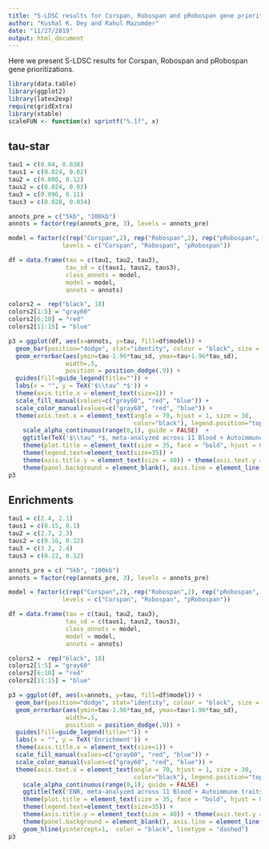 ```yaml
---
title: "S-LDSC results for Corspan, Robospan and pRobospan gene prioritizations"
author: "Kushal K. Dey and Rahul Mazumder"
date: "11/27/2019"
output: html_document
---
```


Here we present S-LDSC results for Corspan, Robospan and pRobospan gene prioritizations.

```r
library(data.table)
library(ggplot2)
library(latex2exp)
require(gridExtra)
library(xtable)
scaleFUN <- function(x) sprintf("%.1f", x)
```

## tau-star

```r
tau1 = c(0.04, 0.038)
taus1 = c(0.024, 0.02)
tau2 = c(0.086, 0.12)
taus2 = c(0.024, 0.03)
tau3 = c(0.096, 0.11)
taus3 = c(0.028, 0.034)

annots_pre = c("5kb", "100kb")
annots = factor(rep(annots_pre, 3), levels = annots_pre)

model = factor(c(rep("Corspan",2), rep("Robospan",2), rep("pRobospan", 2)),
               levels = c("Corspan", "Robospan", "pRobospan"))

df = data.frame(tau = c(tau1, tau2, tau3),
                tau_sd = c(taus1, taus2, taus3),
                class_annots = model,
                model = model,
                annots = annots)

colors2 =  rep("black", 18)
colors2[1:5] = "gray60"
colors2[6:10] = "red"
colors2[11:15] = "blue"

p3 = ggplot(df, aes(x=annots, y=tau, fill=df$model)) +
  geom_bar(position="dodge", stat="identity", colour = "black", size = 1.3) +
  geom_errorbar(aes(ymin=tau-1.96*tau_sd, ymax=tau+1.96*tau_sd),
                width=.5,
                position = position_dodge(.9)) +
  guides(fill=guide_legend(title="")) +
  labs(x = "", y = TeX('$\\tau^ *$')) +
  theme(axis.title.x = element_text(size=1)) +
  scale_fill_manual(values=c("gray60", "red", "blue")) +
  scale_color_manual(values=c("gray60", "red", "blue")) +
  theme(axis.text.x = element_text(angle = 70, hjust = 1, size = 30,
                                   color="black"), legend.position="top") +
    scale_alpha_continuous(range(0,1), guide = FALSE)  +
    ggtitle(TeX('$\\tau^ *$, meta-analyzed across 11 Blood + Autoimmune traits')) + 
    theme(plot.title = element_text(size = 35, face = "bold", hjust = 0.5)) +
    theme(legend.text=element_text(size=35)) +
    theme(axis.title.y = element_text(size = 40)) + theme(axis.text.y = element_text(size = 40)) + 
    theme(panel.background = element_blank(), axis.line = element_line(colour = "black")) 
p3 


```

## Enrichments


```r
tau1 = c(2.4, 2.1)
taus1 = c(0.15, 0.1)
tau2 = c(2.7, 2.3)
taus2 = c(0.16, 0.12)
tau3 = c(3.2, 2.4)
taus3 = c(0.22, 0.12)

annots_pre = c( "5kb", "100kb")
annots = factor(rep(annots_pre, 3), levels = annots_pre)

model = factor(c(rep("Corspan",2), rep("Robospan",2), rep("pRobospan", 2)),
               levels = c("Corspan", "Robospan", "pRobospan"))

df = data.frame(tau = c(tau1, tau2, tau3),
                tau_sd = c(taus1, taus2, taus3),
                class_annots = model,
                model = model,
                annots = annots)

colors2 =  rep("black", 18)
colors2[1:5] = "gray60"
colors2[6:10] = "red"
colors2[11:15] = "blue"

p3 = ggplot(df, aes(x=annots, y=tau, fill=df$model)) +
  geom_bar(position="dodge", stat="identity", colour = "black", size = 1.3) +
  geom_errorbar(aes(ymin=tau-1.96*tau_sd, ymax=tau+1.96*tau_sd),
                width=.5,
                position = position_dodge(.9)) +
  guides(fill=guide_legend(title="")) +
  labs(x = "", y = TeX('Enrichment')) +
  theme(axis.title.x = element_text(size=1)) +
  scale_fill_manual(values=c("gray60", "red", "blue")) +
  scale_color_manual(values=c("gray60", "red", "blue")) +
  theme(axis.text.x = element_text(angle = 70, hjust = 1, size = 30,
                                   color="black"), legend.position="top") +
    scale_alpha_continuous(range(0,1), guide = FALSE)  +
    ggtitle(TeX('ENR, meta-analyzed across 11 Blood + Autoimmune traits')) + 
    theme(plot.title = element_text(size = 35, face = "bold", hjust = 0.5)) +
    theme(legend.text=element_text(size=35)) +
    theme(axis.title.y = element_text(size = 40)) + theme(axis.text.y = element_text(size = 40)) + 
    theme(panel.background = element_blank(), axis.line = element_line(colour = "black")) +
    geom_hline(yintercept=1,  color = "black", linetype = "dashed")
p3 

```

